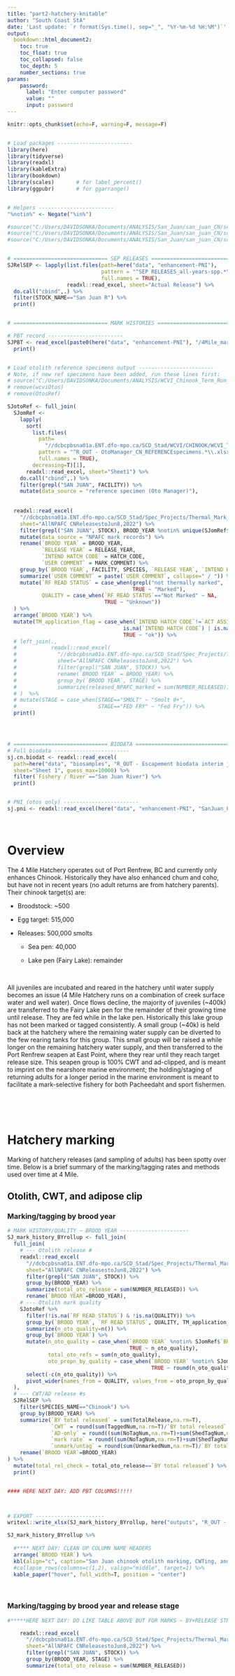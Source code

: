 ```yaml
---
title: "part2-hatchery-knitable"
author: "South Coast StA"
date: 'Last update: `r format(Sys.time(), sep="_", "%Y-%m-%d %H:%M")`'
output: 
  bookdown::html_document2:
    toc: true
    toc_float: true
    toc_collapsed: false 
    toc_depth: 5
    number_sections: true
params:
    password:
      label: "Enter computer password"
      value: ""
      input: password
---
```


```r
knitr::opts_chunk$set(echo=F, warning=F, message=F)


# Load packages ------------------------
library(here)
library(tidyverse)
library(readxl)
library(kableExtra)
library(bookdown)  
library(scales)       # for label_percent()
library(ggpubr)       # for ggarrange()


# Helpers ------------------------
"%notin%" <- Negate("%in%")

#source("C:/Users/DAVIDSONKA/Documents/ANALYSIS/San_Juan/san_juan_CN/scripts/functions/getExtractorData.R", local = knitr::knit_global())
#source("C:/Users/DAVIDSONKA/Documents/ANALYSIS/San_Juan/san_juan_CN/scripts/functions/getMrpPadsData.R", local = knitr::knit_global())
#source("C:/Users/DAVIDSONKA/Documents/ANALYSIS/San_Juan/san_juan_CN/scripts/functions/getNusedsData.R", local = knitr::knit_global())


# ============================== SEP RELEASES ==============================
SJRelSEP <- lapply(list.files(path=here("data", "enhancement-PNI"),
                              pattern = "^SEP RELEASES_all-years-spp.*\\.xlsx$",
                              full.names = TRUE), 
                   readxl::read_excel, sheet="Actual Release") %>% 
  do.call("cbind",.) %>%
  filter(STOCK_NAME=="San Juan R") %>%
  print()


# ============================== MARK HISTORIES ==============================

# PBT record ------------------------
SJPBT <- read_excel(paste0(here("data", "enhancement-PNI"), "/4Mile_mark_history.xlsx"), sheet="PBT") %>%
  print()


# Load otolith reference specimens output ------------------------
# Note, if new ref specimens have been added, run these lines first:
# source("C:/Users/DAVIDSONKA/Documents/ANALYSIS/WCVI_Chinook_Term_Run_Recon/WCVI_CN_TermRunRecon/scripts/misc-helpers/OtoCompile.R")
# remove(wcviOtos)
# remove(OtosRef)

SJotoRef <- full_join(
  SJomRef <-
    lapply(
      sort(
        list.files(
          path=
            "//dcbcpbsna01a.ENT.dfo-mpo.ca/SCD_Stad/WCVI/CHINOOK/WCVI_TERMINAL_RUN/Annual_data_summaries_for_RunRecons/OtoCompile_base-files/ReferenceSpecimens/Export/",
          pattern = "^R_OUT - OtoManager_CN_REFERENCEspecimens.*\\.xlsx$",
          full.names = TRUE), 
        decreasing=T)[1], 
      readxl::read_excel, sheet="Sheet1") %>% 
    do.call("cbind",.) %>%
    filter(grepl("SAN JUAN", FACILITY)) %>% 
    mutate(data_source = "reference specimen (Oto Manager)"),
  
  
  readxl::read_excel(
    "//dcbcpbsna01a.ENT.dfo-mpo.ca/SCD_Stad/Spec_Projects/Thermal_Mark_Project/Marks/All CN Marks from NPAFC Otolith Database to May 1, 2023.xlsx", 
    sheet="AllNPAFC CNReleasestoJun8,2022") %>% 
    filter(grepl("SAN JUAN", STOCK), BROOD_YEAR %notin% unique(SJomRef$`BROOD YEAR`)) %>% 
    mutate(data_source = "NPAFC mark records") %>% 
    rename(`BROOD YEAR` = BROOD_YEAR,
           `RELEASE YEAR` = RELEASE_YEAR,
           `INTEND HATCH CODE` = HATCH_CODE,
           `USER COMMENT` = MARK_COMMENT) %>% 
    group_by(`BROOD YEAR`, FACILITY, SPECIES, `RELEASE YEAR`, `INTEND HATCH CODE`, data_source, STAGE) %>% 
    summarize(`USER COMMENT` = paste(`USER COMMENT`, collapse=" / ")) %>% 
    mutate(`RF READ STATUS` = case_when(grepl("not thermally marked", `USER COMMENT`, ignore.case=T) ~ "Not Marked",
                                        TRUE ~ "Marked"),
           QUALITY = case_when(`RF READ STATUS`=="Not Marked" ~ NA,
                               TRUE ~ "Unknown"))
  ) %>% 
  arrange(`BROOD YEAR`) %>%
  mutate(TM_application_flag = case_when(`INTEND HATCH CODE`!=`ACT ASSIGN HATCH CODE` ~ "mark application issue: actual mark applied was not the intended mark applied",
                                     is.na(`INTEND HATCH CODE`) | is.na(`ACT ASSIGN HATCH CODE`) ~ "unknown",
                                     TRUE ~ "ok")) %>%
  # left_join(.,
  #           readxl::read_excel(
  #             "//dcbcpbsna01a.ENT.dfo-mpo.ca/SCD_Stad/Spec_Projects/Thermal_Mark_Project/Marks/All CN Marks from NPAFC Otolith Database to May 1, 2023.xlsx", 
  #             sheet="AllNPAFC CNReleasestoJun8,2022") %>% 
  #             filter(grepl("SAN JUAN", STOCK)) %>% 
  #             rename(`BROOD YEAR` = BROOD_YEAR) %>% 
  #             group_by(`BROOD YEAR`, STAGE) %>% 
  #             summarize(released_NPAFC_marked = sum(NUMBER_RELEASED))
  # )  %>% 
  # mutate(STAGE = case_when(STAGE=="SMOLT" ~ "Smolt 0+",
  #                          STAGE=="FED FRY" ~ "Fed Fry")) %>% 
  print()




# ============================== BIODATA ==============================
# Full biodata ------------------------
sj.cn.biodat <- readxl::read_excel(
  path=here("data", "biosamples", "R_OUT - Escapement biodata interim join DEC 2023.xlsx"), 
  sheet="Sheet 1", guess_max=10000) %>%
  filter(`Fishery / River`=="San Juan River") %>%
  print()


# PNI (otos only) ------------------------
sj.pni <- readxl::read_excel(here("data", "enhancement-PNI", "SanJuan_PNI_JW.xlsx"), sheet="Sheet1")
```

<br>

# **Overview** 

The 4 Mile Hatchery operates out of Port Renfrew, BC and currently only enhances Chinook. Historically they have also enhanced chum and coho, but have not in recent years (no adult returns are from hatchery parents). Their chinook target(s) are: 

* Broodstock: ~500

* Egg target: 515,000

* Releases: 500,000 smolts

  + Sea pen: 40,000

  + Lake pen (Fairy Lake): remainder

<br>

All juveniles are incubated and reared in the hatchery until water supply becomes an issue (4 Mile Hatchery runs on a combination of creek surface water and well water). Once flows decline, the majority of juveniles (~400k) are transferred to the Fairy Lake pen for the remainder of their growing time until release. They are fed while in the lake pen. Historically this lake group has not been marked or tagged consistently. A small group (~40k) is held back at the hatchery where the remaining water supply can be diverted to the few rearing tanks for this group. This small group will be raised a while longer on the remaining hatchery water supply, and then transferred to the Port Renfrew seapen at East Point, where they rear until they reach target release size. This seapen group is 100% CWT and ad-clipped, and is meant to imprint on the nearshore marine environment; the holding/staging of returning adults for a longer period in the marine environment is meant to facilitate a mark-selective fishery for both Pacheedaht and sport fishermen. 

<br>

<br>

# **Hatchery marking**

Marking of hatchery releases (and sampling of adults) has been spotty over time. Below is a brief summary of the marking/tagging rates and methods used over time at 4 Mile.

## Otolith, CWT, and adipose clip

### Marking/tagging by brood year

```r
# MARK HISTORY/QUALITY ~ BROOD YEAR ----------------------
SJ_mark_history_BYrollup <- full_join(
  full_join(
    # --- Otolith release #
    readxl::read_excel(
      "//dcbcpbsna01a.ENT.dfo-mpo.ca/SCD_Stad/Spec_Projects/Thermal_Mark_Project/Marks/All CN Marks from NPAFC Otolith Database to May 1, 2023.xlsx", 
      sheet="AllNPAFC CNReleasestoJun8,2022") %>% 
      filter(grepl("SAN JUAN", STOCK)) %>% 
      group_by(BROOD_YEAR) %>% 
      summarize(total_oto_release = sum(NUMBER_RELEASED)) %>%
      rename(`BROOD YEAR`=BROOD_YEAR),
    # --- Otolith mark quality
    SJotoRef %>% 
      filter(!is.na(`RF READ STATUS`) & !is.na(QUALITY)) %>%
      group_by(`BROOD YEAR`, `RF READ STATUS`, QUALITY, TM_application_flag) %>% 
      summarize(n_oto_quality=n()) %>% 
      group_by(`BROOD YEAR`) %>% 
      mutate(n_oto_quality = case_when(`BROOD YEAR` %notin% SJomRef$`BROOD YEAR` ~ 0,
                                       TRUE ~ n_oto_quality),
             total_oto_refs = sum(n_oto_quality),
             oto_propn_by_quality = case_when(`BROOD YEAR` %notin% SJomRef$`BROOD YEAR` ~ 1.00,
                                              TRUE ~ round(n_oto_quality/total_oto_refs,2))) %>% 
      select(-c(n_oto_quality)) %>%
      pivot_wider(names_from = QUALITY, values_from = oto_propn_by_quality)
  ),
  # --- CWT/AD release #s
  SJRelSEP %>% 
    filter(SPECIES_NAME=="Chinook") %>% 
    group_by(BROOD_YEAR) %>%
    summarize(`BY total released` = sum(TotalRelease,na.rm=T),
              `CWT` = round(sum(TaggedNum,na.rm=T)/`BY total released`,3),
              `AD-only` = round((sum(NoTagNum,na.rm=T)+sum(ShedTagNum,na.rm=T))/`BY total released`,3),
              `mark rate` = round((sum(NoTagNum,na.rm=T)+sum(ShedTagNum,na.rm=T)+sum(TaggedNum,na.rm=T))/`BY total released`,3),
              `unmark/untag` = round(sum(UnmarkedNum,na.rm=T)/`BY total released`,3)) %>% 
    rename(`BROOD YEAR`=BROOD_YEAR) 
) %>% 
  mutate(total_rel_check = total_oto_release==`BY total released`) %>%
  print()


#### HERE NEXT DAY: ADD PBT COLUMNS!!!!! 



# EXPORT ----------------------
writexl::write_xlsx(SJ_mark_history_BYrollup, here("outputs", "R_OUT - San Juan mark history by BROOD YEAR.xlsx"))
```

```r
SJ_mark_history_BYrollup %>%
  
  #**** NEXT DAY: CLEAN UP COLUMN NAME HEADERS 
  arrange(`BROOD YEAR`) %>%
  kbl(align="c", caption="San Juan chinook otolith marking, CWTing, and adipose clipping over time.") %>%
  #collapse_rows(columns=c(1,2), valign="middle", target=1) %>%
  kable_paper("hover", full_width=T, position = "center")
```

<br>

### Marking/tagging by brood year and release stage 

```r


#*****HERE NEXT DAY: DO LIKE TABLE ABOVE BUT FOR MARKS ~ BY+RELEASE STRATEGIES -- last 10 yrs maybe only>???? **********

    readxl::read_excel(
      "//dcbcpbsna01a.ENT.dfo-mpo.ca/SCD_Stad/Spec_Projects/Thermal_Mark_Project/Marks/All CN Marks from NPAFC Otolith Database to May 1, 2023.xlsx", 
      sheet="AllNPAFC CNReleasestoJun8,2022") %>% 
      filter(grepl("SAN JUAN", STOCK)) %>% 
      group_by(BROOD_YEAR, STAGE) %>% 
      summarize(total_oto_release = sum(NUMBER_RELEASED))



















SJ_mark_history <- full_join(
  
  # CWT/AD summary
  SJRelSEP %>% 
    filter(SPECIES_NAME=="Chinook") %>% 
    group_by(BROOD_YEAR, RELEASE_STAGE_NAME) %>%
    summarize(n_CWTAD = sum(TaggedNum),
              n_ADonly = sum(NoTagNum),
              n_UMUT = sum(UnmarkedNum),
              total_ad = TaggedNum+NoTagNum,
              total = sum(TotalRelease)) %>% 
    mutate(`% CWT` = round(n_CWTAD/total,3)*100,
           `% AD` = round(total_ad/total,3)*100,
           `% UMUT` = round(n_UMUT/total,3)*100),
  
  # Otolith summary
      # SJotoRef %>% 
      #   filter(!is.na(`RF READ STATUS`) & !is.na(QUALITY)) %>%
      #   group_by(`BROOD YEAR`, `RF READ STATUS`, QUALITY, TM_application_flag) %>% 
      #   summarize(n_oto_quality=n()) %>% 
      #   group_by(`BROOD YEAR`) %>% 
      #   mutate(n_oto_quality = case_when(`BROOD YEAR` %notin% SJomRef$`BROOD YEAR` ~ 0,
      #                                    TRUE ~ n_oto_quality),
      #          total_oto_refs = sum(n_oto_quality),
      #          oto_propn_by_quality = case_when(`BROOD YEAR` %notin% SJomRef$`BROOD YEAR` ~ 1.00,
      #                                           TRUE ~ round(n_oto_quality/total_oto_refs,2))
      #          #RELEASE_STAGE_NAME = "All",
      #          ) %>% 
      #   select(-c(n_oto_quality)) %>%
      #   pivot_wider(names_from = QUALITY, values_from = oto_propn_by_quality) %>% 
      #   rename()
    rename(BROOD_YEAR = `BROOD YEAR`,
           OTO_READ_STATUS = `RF READ STATUS`,
           OTO_MARK_QUALITY = QUALITY)
) %>% 
  full_join(.,
            # PBT summary
            SJPBT) %>% 
  arrange(BROOD_YEAR) %>%
  print()



# EXPORT


# Just ad-clip rate 
SJ_adclip <- SJRelSEP %>% 
  filter(SPECIES_NAME=="Chinook") %>% 
  group_by(BROOD_YEAR, RELEASE_STAGE_NAME) %>%
  filter(RELEASE_STAGE_NAME!="All") %>% 
  summarize(n_CWTAD = sum(TaggedNum, na.rm=T),
            n_ADonly = sum(NoTagNum, na.rm=T),
            n_ADonly_CWTshed = sum(ShedTagNum, na.rm=T),
            n_UMUT = sum(UnmarkedNum, na.rm=T),
            total = sum(TotalRelease, na.rm=T)) %>% 
  ungroup() %>%
  mutate(n_marked = n_CWTAD+n_ADonly+n_ADonly_CWTshed) %>%
  group_by(BROOD_YEAR) %>% 
  mutate(annual_T_CWT = sum(n_CWTAD),
         annual_T_AD = sum(n_marked),
         annual_T_UMUT = sum(n_UMUT),
         annual_T_released = sum(total),
         annual_perc_CWT = round(annual_T_CWT/annual_T_released,3)*100,
         annual_perc_AD = round(annual_T_AD/annual_T_released,3)*100,
         annual_perc_UMUT = round(annual_T_UMUT/annual_T_released,3)*100) %>% 
  print()



# EXPORT
writexl::write_xlsx(SJ_adclip, here("outputs", "R_OUT - San Juan mark history summarized.xlsx"))
```


```r
SJ_mark_history %>%
  kbl(align="c", caption="San Juan CWT tagging and adipose marking over time.") %>%
  #collapse_rows(columns=c(1,2), valign="middle", target=1) %>%
  kable_paper("hover", full_width=T, position = "center")
```

<br>

## Parent-based tagging (PBT)

PBT is relatively new for San Juan Chinook, beginning in 2017 but only reliable since 2019. From Eric Rondeau, MGL: 

> We’ve received what I believe to be nearly-complete brood in 2018-2021. I would say it is reliable from 2019-2021, as 2018 was missing sex ID information which complicates the process. We received ~1/3 of the brood in 2017, so I would anticipate a limited ability to PBT there as well, but not enough to reliably utilize... **I would suggest thought that 2019 is the first brood year I would recommend starting from, so for 2022 age 3.** We could probably go back to 2018 (age 4 for 2022) too if we can identify the records on sex of the samples submitted, or we can possibly run genetic sex ID marker (but hatchery records are always preferred).

Note that he says it is possible to have GSI=100% certainty, and can't definitively be prescribed to PBT-alone. Regarding assumed PBT-origin chinook from 2015-2017 recreational catch: 

> **I think it is very unlikely that those are genuinely PBT assignments.** I would suspect in this case the age was made by some other method, and that the GSI result was ~100% - it is possible the algorithm is interpreting any 100% assignment as a PBT, but this isn’t always the case (**you can have a 100% GSI**). If it wasn’t specifically marked PBT, but the GSI was 100%, I could see it being interpreted as a PBT but not actually a PBT. Do you have a few fish/Whatman/DNA IDs you could send as an example that I could verify though? We do have individuals in our baseline from San Juan from 2014 and 2015, but these are specifically marked “not brood” and no sexID was provided – these shouldn’t yield PBT IDs. 

After showing example data from a few fish exported from the CREST Biodata query:

> **I would suspect in this case that all the “100s” you are looking at are from GSI. This seems slightly more common in the San Juan assignments than I’ve seen elsewhere**, but they do pop up. Usually but not always tied to related individuals in the baseline (eg. a brother or uncle, etc.) where the genetic profile is very similar to something we have, thus making the assignment probability quite high. There are a few other reasons, but they start to get more technical, I would suspect relatedness to individuals from the 2014/2015 non-brood reference collections is most likely. **I unfortunately don’t think you’ll be able to do the hatchery/natural in San Juan until roughly this year based on PBT alone, it will likely require an additional mark to complement the GSI.** Moving ahead, we’ll be able to do so confidently (with ages), but with brood only going back to ~19, there will be limited resolution based solely on PBT until now. 

<br>

<br>

# **PNI**

The recently-accepted WCVI Chinook Straying paper (CSAS) used only otolith thermal marks to assess PNI and straying across WCVI Chinook. The following summary of results was provided for San Juan. 

```r
# TABLE: pHOS, pNOB and PNI ~ year ------------------
sj.pni %>%
  mutate(across(where(is.numeric), ~round(.,2))) %>%
  kbl(align="c", caption="Proportion of hatchery-origin chinook in spawners (pHOS) and resulting Proportion of Natural Influence (PNI) for San Juan Chinook. Data from Jacob Weil, DFO.") %>%
  kable_paper("hover", full_width=T, position = "center") %>%
  collapse_rows(columns=c(1), valign="middle") 
```

<br>

Using recent-year data since 2012 and considering otolith thermal marks, CWTs and adipose clips, the % hatchery-origin in broodstock (pHOB) biosamples has varied considerably from >80% to <5%. 

```r
ggarrange(
  ggplot() +
    geom_bar(data=sj.cn.biodat%>%filter(`Sample Type`!="FSC")%>%
               group_by(`(R) SAMPLE YEAR`, `(R) ORIGIN`) %>% summarize(n=n()) %>% group_by(`(R) SAMPLE YEAR`) %>% mutate(total=sum(n), perc = n/sum(n)), 
             aes(x=`(R) SAMPLE YEAR`, y=perc, fill=`(R) ORIGIN`, colour=`(R) ORIGIN`), 
             stat="identity", position="stack", alpha=0.8, size=1) +
    geom_text(data=sj.cn.biodat%>%filter(`Sample Type`!="FSC")%>%group_by(`(R) SAMPLE YEAR`) %>% summarize(total=n()), 
              aes(x=`(R) SAMPLE YEAR`, y=1.02, label=total), size=3) +
    scale_y_continuous(labels = scales::label_percent()) +
    scale_colour_manual(values=c("Hatchery" = "black", "Natural" = "transparent", "Unknown" = "transparent"), guide=F) +
    scale_fill_manual(breaks=waiver(), values=c("#33BBEE", "#EE7733", "gray50"), labels=c("Hatchery (pHOB)", "Natural (pNOB)", "Unknown")) +
    labs(x="Return year", y="Origin of broodstock biosamples (total)", fill="Origin") +
    theme_bw(),
  
  
  ggplot() +
    geom_bar(data=sj.cn.biodat%>%filter(`Sample Type`!="FSC")%>%
               group_by(`(R) SAMPLE YEAR`, `(R) ORIGIN`, `(R) RESOLVED STOCK-ORIGIN`) %>% 
               summarize(n=n()) %>% group_by(`(R) SAMPLE YEAR`) %>% 
               mutate(total=sum(n), perc = n/sum(n)), 
             aes(x=`(R) SAMPLE YEAR`, y=perc, fill=`(R) RESOLVED STOCK-ORIGIN`), 
             stat="identity", position="stack", alpha=0.8, size=1, colour="transparent") +    
    
    geom_bar(data=sj.cn.biodat%>%filter(`Sample Type`!="FSC")%>%
               group_by(`(R) SAMPLE YEAR`, `(R) ORIGIN`) %>% summarize(n=n()) %>% group_by(`(R) SAMPLE YEAR`) %>% mutate(total=sum(n), perc = n/sum(n)), 
             aes(x=`(R) SAMPLE YEAR`, y=perc, colour=`(R) ORIGIN`), 
             stat="identity", position="stack", alpha=0, size=1, fill="transparent") + 
    
    
    geom_text(data=sj.cn.biodat%>%filter(`Sample Type`!="FSC")%>%group_by(`(R) SAMPLE YEAR`) %>% summarize(total=n()), 
              aes(x=`(R) SAMPLE YEAR`, y=1.02, label=total), size=3) +
    scale_y_continuous(labels = scales::label_percent()) +
    scale_colour_manual(values=c("Hatchery" = "black", "Natural" = "transparent", "Unknown" = "transparent"), guide=F) +
    scale_fill_manual(breaks=waiver(), values=c("purple", "dodger blue4", "dodger blue",  "deep sky blue", "sky blue1", "slate gray2", "#EE7733", "gray50")) +
    labs(x="Return year", y="Origin of broodstock biosamples (total)", fill="Origin") +
    theme_bw(),
  nrow=2 
)
```

```r
  perc_origin <- sj.cn.biodat %>% 
    group_by(`(R) SAMPLE YEAR`, `Sample Type`, `(R) ORIGIN`, `(R) RESOLVED STOCK ID METHOD`)  %>%
    summarize(n=n()) %>%
    mutate(`(R) RESOLVED STOCK ID METHOD` = case_when(is.na(`(R) RESOLVED STOCK ID METHOD`) & `(R) ORIGIN`=="Natural" ~ "Otolith",
                                                      TRUE ~ `(R) RESOLVED STOCK ID METHOD`)) %>%
    group_by(`(R) SAMPLE YEAR`, `Sample Type`) %>%
    mutate(total = sum(n)) %>%
    group_by(`(R) SAMPLE YEAR`) %>%
    mutate(perc=round(n/total,2)) %>%
    print()
```


```r
  perc_origin %>% 
    kbl(align="c", caption="% hatchery origin in biosamples, 2012-present.") %>%
    kable_paper("hover", full_width=T, position = "center") %>%
    collapse_rows(columns=c(1:2), valign="middle") %>% 
    print()
```
  
  
  
```r
  tt <- 
    
    tt2 <- SJ_mark_history %>% 
    filter(BROOD_YEAR>=2012) %>% 
    select(`BROOD_YEAR`, `RELEASE_STAGE_NAME`, `% CWT`, `% AD`, OTO_READ_STATUS, OTO_MARK_QUALITY, oto_propn_by_quality, PBT) %>% 
    #ungroup() %>% 
    pivot_wider(names_from = OTO_MARK_QUALITY, values_from = oto_propn_by_quality)  
  
  
```
  
  
  
  
  
  
  
  
  
  
  
  
  
  